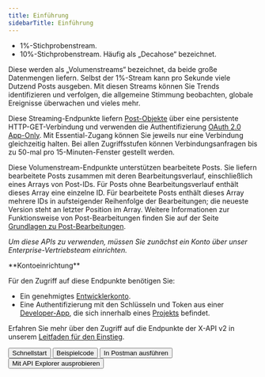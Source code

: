 ```yaml
---
title: Einführung
sidebarTitle: Einführung
---
```



- 1%-Stichprobenstream.
- 10%-Stichprobenstream. Häufig als „Decahose“ bezeichnet.

Diese werden als „Volumenstreams“ bezeichnet, da beide große Datenmengen liefern. Selbst der 1%-Stream kann pro Sekunde viele Dutzend Posts ausgeben. Mit diesen Streams können Sie Trends identifizieren und verfolgen, die allgemeine Stimmung beobachten, globale Ereignisse überwachen und vieles mehr.

Diese Streaming-Endpunkte liefern [Post-Objekte](/de/x-api/fundamentals/data-dictionary#tweet) über eine persistente HTTP-GET-Verbindung und verwenden die Authentifizierung [OAuth 2.0 App-Only](/de/resources/fundamentals/authentication#oauth-2-0). Mit Essential-Zugang können Sie jeweils nur eine Verbindung gleichzeitig halten. Bei allen Zugriffsstufen können Verbindungsanfragen bis zu 50-mal pro 15-Minuten-Fenster gestellt werden.

Diese Volumenstream-Endpunkte unterstützen bearbeitete Posts. Sie liefern bearbeitete Posts zusammen mit deren Bearbeitungsverlauf, einschließlich eines Arrays von Post-IDs. Für Posts ohne Bearbeitungsverlauf enthält dieses Array eine einzelne ID. Für bearbeitete Posts enthält dieses Array mehrere IDs in aufsteigender Reihenfolge der Bearbeitungen; die neueste Version steht an letzter Position im Array. Weitere Informationen zur Funktionsweise von Post-Bearbeitungen finden Sie auf der Seite [Grundlagen zu Post-Bearbeitungen](/de/x-api/fundamentals/edit-posts).

_Um diese APIs zu verwenden, müssen Sie zunächst ein Konto über unser Enterprise-Vertriebsteam einrichten._

<Note>
  **Kontoeinrichtung**

  Für den Zugriff auf diese Endpunkte benötigen Sie:

  - Ein genehmigtes [Entwicklerkonto](https://developer.x.com/en/portal/petition/essential/basic-info).
  - Eine Authentifizierung mit den Schlüsseln und Token aus einer [Developer-App](/de/resources/fundamentals/developer-apps), die sich innerhalb eines [Projekts](/de/resources/fundamentals/projects) befindet.

  Erfahren Sie mehr über den Zugriff auf die Endpunkte der X-API v2 in unserem [Leitfaden für den Einstieg](/de/x-api/getting-started/getting-access).
</Note>

<div class="flex space-x-2">
  <Button href="/de/x-api/posts/volume-streams/quickstart">
    Schnellstart
  </Button>

  <Button href="https://github.com/xdevplatform/Twitter-API-v2-sample-code">
    Beispielcode
  </Button>

  <Button href="https://app.getpostman.com/run-collection/9956214-784efcda-ed4c-4491-a4c0-a26470a67400">
    In Postman ausführen
  </Button>

  <Button href="https://developer.x.com/apitools/api?endpoint=/2/tweets/sample/stream&method=get">
    Mit API Explorer ausprobieren
  </Button>
</div>
